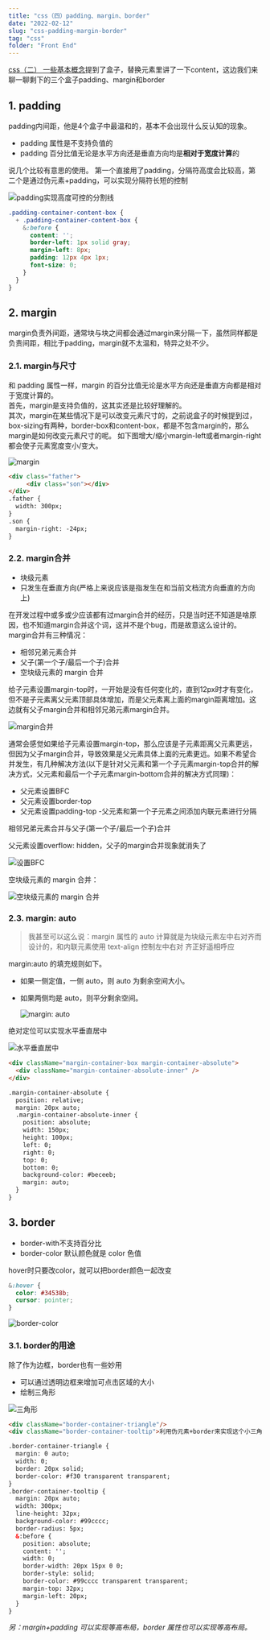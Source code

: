 ```yaml
---
title: "css（四）padding、margin、border"
date: "2022-02-12"
slug: "css-padding-margin-border"
tag: "css"
folder: "Front End"
---
```


[css（二） 一些基本概念](/blog/css-basic)提到了盒子，替换元素里讲了一下content，这边我们来聊一聊剩下的三个盒子padding、margin和border

## 1. padding
padding内间距，他是4个盒子中最温和的，基本不会出现什么反认知的现象。
- padding 属性是不支持负值的
- padding 百分比值无论是水平方向还是垂直方向均是**相对于宽度计算**的

说几个比较有意思的使用。
第一个直接用了padding，分隔符高度会比较高，第二个是通过伪元素+padding，可以实现分隔符长短的控制

![padding实现高度可控的分割线](./padding-margin-border/split.png)
``` css
.padding-container-content-box {
  + .padding-container-content-box {
    &:before {
      content: '';
      border-left: 1px solid gray;
      margin-left: 8px;
      padding: 12px 4px 1px;
      font-size: 0;
    }
  }
}
```

## 2. margin
margin负责外间距，通常块与块之间都会通过margin来分隔一下，虽然同样都是负责间距，相比于padding，margin就不太温和，特异之处不少。

### 2.1. margin与尺寸
和 padding 属性一样，margin 的百分比值无论是水平方向还是垂直方向都是相对于宽度计算的。  
首先，margin是支持负值的，这其实还是比较好理解的。  
其次，margin在某些情况下是可以改变元素尺寸的，之前说盒子的时候提到过，box-sizing有两种，border-box和content-box，都是不包含margin的，那么margin是如何改变元素尺寸的呢。
如下图增大/缩小margin-left或者margin-right都会使子元素宽度变小/变大。

![margin](./padding-margin-border/margin.png)
``` html
<div class="father">
     <div class="son"></div>
</div>
.father { 
  width: 300px; 
} 
.son { 
  margin-right: -24px; 
}
```

### 2.2. margin合并
- 块级元素
- 只发生在垂直方向(严格上来说应该是指发生在和当前文档流方向垂直的方向上)

在开发过程中或多或少应该都有过margin合并的经历，只是当时还不知道是啥原因，也不知道margin合并这个词，这并不是个bug，而是故意这么设计的。margin合并有三种情况：
- 相邻兄弟元素合并
- 父子(第一个子/最后一个子)合并
- 空块级元素的 margin 合并

给子元素设置margin-top时，一开始是没有任何变化的，直到12px时才有变化，但不是子元素离父元素顶部具体增加，而是父元素离上面的margin距离增加。这边就有父子margin合并和相邻兄弟元素margin合并。  

![margin合并](./padding-margin-border/margin-merge.gif)

通常会感觉如果给子元素设置margin-top，那么应该是子元素距离父元素更远，但因为父子margin合并，导致效果是父元素具体上面的元素更远。如果不希望合并发生，有几种解决方法(以下是针对父元素和第一个子元素margin-top合并的解决方式，父元素和最后一个子元素margin-bottom合并的解决方式同理)：
- 父元素设置BFC
- 父元素设置border-top
- 父元素设置padding-top
  -父元素和第一个子元素之间添加内联元素进行分隔

相邻兄弟元素合并与父子(第一个子/最后一个子)合并  

父元素设置overflow: hidden，父子的margin合并现象就消失了

![设置BFC](./padding-margin-border/BFC.gif)

空块级元素的 margin 合并：

![空块级元素的 margin 合并](./padding-margin-border/margin-merge-blank.png)

### 2.3. margin: auto
>我甚至可以这么说：margin 属性的 auto 计算就是为块级元素左中右对齐而设计的，和内联元素使用 text-align 控制左中右对 齐正好遥相呼应

margin:auto 的填充规则如下。
- 如果一侧定值，一侧 auto，则 auto 为剩余空间大小。
- 如果两侧均是 auto，则平分剩余空间。
  
  ![margin: auto](./padding-margin-border/margin-auto.png)


绝对定位可以实现水平垂直居中

![水平垂直居中](./padding-margin-border/align.png)
``` html
<div className="margin-container-box margin-container-absolute">
  <div className="margin-container-absolute-inner" />
</div>

.margin-container-absolute {
  position: relative;
  margin: 20px auto;
  .margin-container-absolute-inner {
    position: absolute;
    width: 150px;
    height: 100px;
    left: 0;
    right: 0;
    top: 0;
    bottom: 0;
    background-color: #beceeb;
    margin: auto;
  }
}
```

## 3. border

- border-with不支持百分比
- border-color 默认颜色就是 color 色值

hover时只要改color，就可以把border颜色一起改变
``` css
&:hover {
  color: #34538b;
  cursor: pointer;
}
```

![border-color](./padding-margin-border/border-color.png)

### 3.1. border的用途
除了作为边框，border也有一些妙用
- 可以通过透明边框来增加可点击区域的大小
- 绘制三角形

![三角形](./padding-margin-border/triangle.png)
``` html
<div className="border-container-triangle"/>
<div className="border-container-tooltip">利用伪元素+border来实现这个小三角</div>

.border-container-triangle {
  margin: 0 auto;
  width: 0;
  border: 20px solid;
  border-color: #f30 transparent transparent;
}
.border-container-tooltip {
  margin: 20px auto;
  width: 300px;
  line-height: 32px;
  background-color: #99cccc;
  border-radius: 5px;
  &:before {
    position: absolute;
    content: '';
    width: 0;
    border-width: 20px 15px 0 0;
    border-style: solid;
    border-color: #99cccc transparent transparent;
    margin-top: 32px;
    margin-left: 20px;
  }
}
```

*另：margin+padding 可以实现等高布局，border 属性也可以实现等高布局。*